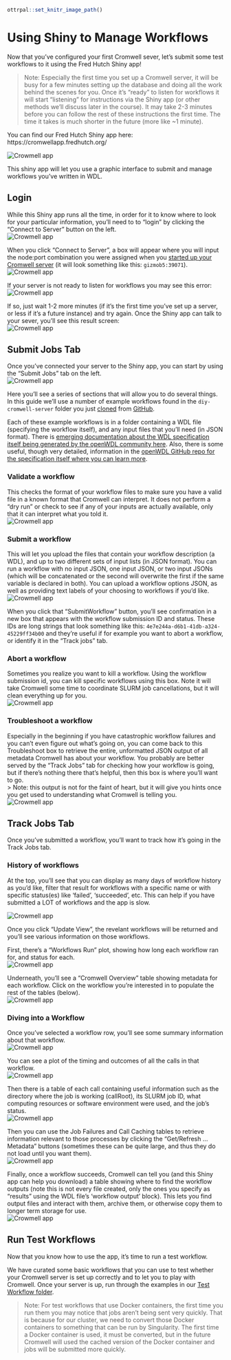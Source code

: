 
```r
ottrpal::set_knitr_image_path()
```
# Using Shiny to Manage Workflows
Now that you've configured your first Cromwell sever, let's submit some test workflows to it using the Fred Hutch Shiny app! 

>Note: Especially the first time you set up a Cromwell server, it will be busy for a few minutes setting up the database and doing all the work behind the scenes for you.  Once it's "ready" to listen for workflows it will start "listening" for instructions via the Shiny app (or other methods we'll discuss later in the course).   It may take 2-3 minutes before you can follow the rest of these instructions the first time. The time it takes is much shorter in the future (more like ~1 minute).

You can find our Fred Hutch Shiny app here:  https://cromwellapp.fredhutch.org/

<img src="assets/cromwell/app-front.png" title="The App looks like this." alt="Crowmell app" style="display: block; margin: auto;" />

This shiny app will let you use a graphic interface to submit and manage workflows you've written in WDL.  


## Login
While this Shiny app runs all the time, in order for it to know where to look for your particular information, you'll need to to "login" by clicking the "Connect to Server" button on the left.
<img src="assets/cromwell/connect-to-server.png" title="The App looks like this." alt="Crowmell app" style="display: block; margin: auto;" />

When you click "Connect to Server", a box will appear where you will input the node:port combination you were assigned when you [started up your Cromwell server](https://hutchdatascience.org/FH_WDL101_Cromwell/getting-started-with-cromwell.html#kick-off-your-cromwell-server) (it will look something like this: `gizmob5:39071`). 
<img src="assets/cromwell/login-box.png" title="Login box will pop up" alt="Crowmell app" style="display: block; margin: auto;" />

If your server is not ready to listen for workflows you may see this error:
<img src="assets/cromwell/invalid-server.png" title="The App can't talk to your server yet, try again in a minute." alt="Crowmell app" style="display: block; margin: auto;" />

If so, just wait 1-2 more minutes (if it's the first time you've set up a server, or less if it's a future instance) and try again.  Once the Shiny app can talk to your sever, you'll see this result screen:
<img src="assets/cromwell/valid-server.png" title="The App can talk to your server!" alt="Crowmell app" style="display: block; margin: auto;" />


## Submit Jobs Tab
Once you've connected your server to the Shiny app, you can start by using the "Submit Jobs" tab on the left.  
<img src="assets/cromwell/submit.png" title="The submit jobs tab." alt="Crowmell app" style="display: block; margin: auto;" />

Here you'll see a series of sections that will allow you to do several things. In this guide we'll use a number of example workflows found in the `diy-cromwell-server` folder you just [cloned](https://hutchdatascience.org/FH_WDL101_Cromwell/getting-started-with-cromwell.html#customize-your-configuration) from [GitHub](https://github.com/FredHutch/diy-cromwell-server/tree/main/testWorkflows).

Each of these example workflows is in a folder containing a WDL file (specifying the workflow itself), and any input files that you'll need (in  JSON format).  There is [emerging documentation about the WDL specification itself being generated by the openWDL community here](https://wdl-docs.readthedocs.io/en/1.0.0/).  Also, there is some useful, though very detailed, information in the [openWDL GitHub repo for the specification itself where you can learn more](https://github.com/openwdl/wdl/blob/main/versions/development/SPEC.md#introduction). 



### Validate a workflow
This checks the format of your workflow files to make sure you have a valid file in a known format that Cromwell can interpret.  It does not perform a "dry run" or check to see if any of your inputs are actually available, only that it can interpret what you told it. 
<img src="assets/cromwell/validate.png" title="Validate a workflow" alt="Crowmell app" style="display: block; margin: auto;" />

### Submit a workflow
This will let you upload the files that contain your workflow description (a WDL), and up to two different sets of input lists (in JSON format).  You can run a workflow with no input JSON, one input JSON, or two input JSONs (which will be concatenated or the second will overwrite the first if the same variable is declared in both).  You can upload a workflow options JSON, as well as providing text labels of your choosing to workflows if you'd like.  
<img src="assets/cromwell/cromwell-app.png" title="Submit a workflow" alt="Crowmell app" style="display: block; margin: auto;" />

When you click that "SubmitWorkflow" button, you'll see confirmation in a new box that appears with the workflow submission ID and status. These IDs are long strings that look something like this: `4e7e244a-d6b1-41db-a324-45229ff34b00` and they're useful if for example you want to abort a workflow, or identify it in the "Track jobs" tab.


### Abort a workflow
Sometimes you realize you want to kill a workflow.  Using the workflow submission id, you can kill specific workflows using this box.  Note it will take Cromwell some time to coordinate SLURM job cancellations, but it will clean everything up for you. 
<img src="assets/cromwell/abort.png" title="Abort a workflow" alt="Crowmell app" style="display: block; margin: auto;" />

### Troubleshoot a workflow
Especially in the beginning if you have catastrophic workflow failures and you can't even figure out what's going on, you can come back to this Troubleshoot box to retrieve the entire, unformatted JSON output of all metadata Cromwell has about your workflow.  You probably are better served by the "Track Jobs" tab for checking how your workflow is going, but if there's nothing there that's helpful, then this box is where you'll want to go.  
> Note: this output is not for the faint of heart, but it will give you hints once you get used to understanding what Cromwell is telling you.  
<img src="assets/cromwell/troubleshoot.png" title="Troubleshoot a workflow" alt="Crowmell app" style="display: block; margin: auto;" />


## Track Jobs Tab

Once you've submitted a workflow, you'll want to track how it's going in the Track Jobs tab. 

### History of workflows
At the top, you'll see that you can display as many days of workflow history as you'd like, filter that result for workflows with a specific name or with specific status(es) like 'failed', 'succeeded', etc.  This can help if you have submitted a LOT of workflows and the app is slow.

<img src="assets/cromwell/cromwell-app.png" title="Top of the Track Jobs tab" alt="Crowmell app" style="display: block; margin: auto;" />

Once you click "Update View", the revelant workflows will be returned and you'll see various information on those workflows.  

First, there's a "Workflows Run" plot, showing how long each workflow ran for, and status for each. 
<img src="assets/cromwell/workflows-run.png" title="Workflow plot" alt="Crowmell app" style="display: block; margin: auto;" />

Underneath, you'll see a "Cromwell Overview" table showing metadata for each workflow.  Click on the workflow you're interested in to populate the rest of the tables (below). 
<img src="assets/cromwell/cromwell-overview.png" title="Workflow table" alt="Crowmell app" style="display: block; margin: auto;" />

### Diving into a Workflow
Once you've selected a workflow row, you'll see some summary information about that workflow.
<img src="assets/cromwell/workflow-overview.png" title="Workflow overview summary" alt="Crowmell app" style="display: block; margin: auto;" />

You can see a plot of the timing and outcomes of all the calls in that workflow.
<img src="assets/cromwell/workflow-calls.png" title="Workflow calls" alt="Crowmell app" style="display: block; margin: auto;" />


Then there is a table of each call containing useful information such as the directory where the job is working (callRoot), its SLURM job ID, what computing resources or software environment were used, and the job's status.  
<img src="assets/cromwell/job-list.png" title="Job list" alt="Crowmell app" style="display: block; margin: auto;" />



Then you can use the Job Failures and Call Caching tables to retrieve information relevant to those processes by clicking the "Get/Refresh ... Metadata" buttons (sometimes these can be quite large, and thus they do not load until you want them).   
<img src="assets/cromwell/failures-caching.png" title="Job failures and call caching" alt="Crowmell app" style="display: block; margin: auto;" />



Finally, once a workflow succeeds, Cromwell can tell you (and this Shiny app can help you download) a table showing where to find the workflow outputs (note this is not every file created, only the ones you specify as "results" using the WDL file's 'workflow output' block).  This lets you find output files and interact with them, archive them, or otherwise copy them to longer term storage for use.  
<img src="assets/cromwell/workflow-outputs.png" title="Workflow outputs" alt="Crowmell app" style="display: block; margin: auto;" />





## Run Test Workflows
Now that you know how to use the app, it's time to run a test workflow.  

We have curated some basic workflows that you can use to test whether your Cromwell server is set up correctly and to let you to play with Cromwell. Once your server is up, run through the examples in our [Test Workflow folder](https://github.com/FredHutch/diy-cromwell-server/tree/main/testWorkflows). 


> Note: For test workflows that use Docker containers, the first time you run them you may notice that jobs aren't being sent very quickly.  That is because for our cluster, we need to convert those Docker containers to something that can be run by Singularity.  The first time a Docker container is used, it must be converted, but in the future Cromwell will used the cached version of the Docker container and jobs will be submitted more quickly. 





